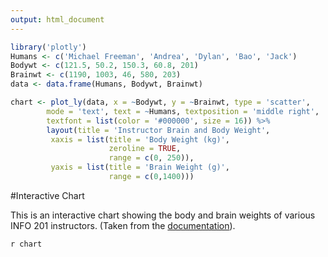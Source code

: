 ```yaml
---
output: html_document
---
```


```r
library('plotly')
Humans <- c('Michael Freeman', 'Andrea', 'Dylan', 'Bao', 'Jack')
Bodywt <- c(121.5, 50.2, 150.3, 60.8, 201)
Brainwt <- c(1190, 1003, 46, 580, 203)
data <- data.frame(Humans, Bodywt, Brainwt)

chart <- plot_ly(data, x = ~Bodywt, y = ~Brainwt, type = 'scatter',
        mode = 'text', text = ~Humans, textposition = 'middle right',
        textfont = list(color = '#000000', size = 16)) %>%
        layout(title = 'Instructor Brain and Body Weight',
         xaxis = list(title = 'Body Weight (kg)',
                      zeroline = TRUE,
                      range = c(0, 250)),
         yaxis = list(title = 'Brain Weight (g)',
                      range = c(0,1400)))

```

#Interactive Chart

This is an interactive chart showing the body and brain weights of various INFO 201 instructors.
(Taken from the [documentation](https://plot.ly/r/text-and-annotations/)).

`r chart`